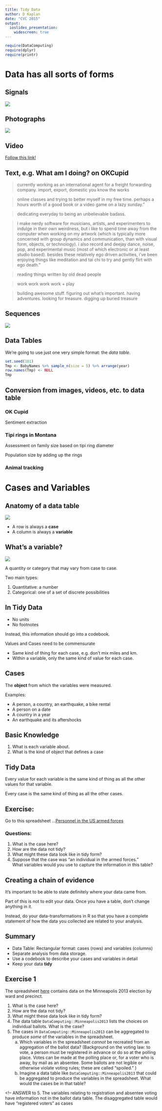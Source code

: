 ```yaml
---
title: Tidy Data
author: D Kaplan
date: "CVC 2015"
output: 
  ioslides_presentation:
    widescreen: true
---
```


```r
require(DataComputing)
require(dplyr)
require(printr)
```


# Data has all sorts of forms

## Signals

![](Images/JunctionalEscapeRhythm.jpg)


<!-- source: http://ecg.utah.edu/img_index -->

## Photographs

![](Images/595211.jpg)

<!-- Source: http://aerotechnologies.org/aeroarc-remote-sensing.html -->

## Video

[Follow this link!](https://www.youtube.com/watch?v=MDMRcyJKzdU&feature=youtu.be)

## Text, e.g. What am I doing? on OKCupid

> currently working as an international agent for a freight forwarding company. import, export, domestic you know the works

> online classes and trying to better myself in my free time. perhaps a hours worth of a good book or a video game on a lazy sunday."

> dedicating everyday to being an unbelievable badass.

> i make nerdy software for musicians, artists, and experimenters to indulge in their own weirdness, but i like to spend time away from the computer when working on my artwork (which is typically more concerned with group dynamics and communication, than with visual form, objects, or technology). i also record and deejay dance, noise, pop, and experimental music (most of which electronic or at least studio based). besides these relatively ego driven activities, i've been enjoying things like meditation and tai chi to try and gently flirt with ego death."

> reading things written by old dead people

> work work work work + play

> building awesome stuff. figuring out what's important. having
adventures. looking for treasure. digging up buried treasure

## Sequences

![](Images/AMY1gene.png)

<!-- <a href="https://commons.wikimedia.org/wiki/File:AMY1gene.png#/media/File:AMY1gene.png">AMY1gene</a>" by Original uploader was <a href="//en.wikipedia.org/wiki/User:TransControl" class="extiw" title="en:User:TransControl">TransControl</a> at <a class="external text" href="http://en.wikipedia.org">en.wikipedia</a> - Transferred from <a class="external text" href="http://en.wikipedia.org">en.wikipedia</a>; transfer was stated to be made by <a href="//en.wikipedia.org/wiki/User:Brandon5485" class="extiw" title="en:User:Brandon5485">en:User:Brandon5485</a>.. Licensed under Public Domain via <a href="https://commons.wikimedia.org/wiki/">Wikimedia Commons</a>. -->





## Data Tables

We're going to use just one very simple format: the *data table*.

```r
set.seed(101)
Tmp <- BabyNames %>% sample_n(size = 5) %>% arrange(year)
row.names(Tmp) <- NULL
Tmp
```



## Conversion from images, videos, etc. to data table

### OK Cupid

Sentiment extraction

### Tipi rings in Montana

Assessment on family size based on tipi ring diameter

Population size by adding up the rings

### Animal tracking

# Cases and Variables

## Anatomy of a data table

<div class="columns-2">

![](Images/02_ColumnRow.png)

<!-- Source: <http://www.gcflearnfree.org/access2010/2.2> -->

* A row is always a **case**
* A column is always a **variable**

</div>

## What's a variable?

<div class="columns-2">

![](Images/02_ColumnRow.png)

A quantity or category that may vary from case to case.

Two main types:

1. Quantitative: a number
2. Categorical: one of a set of discrete possibilities


## In Tidy Data

* No units
* No footnotes

Instead, this information should go into a codebook.

Values and Cases need to be commensurate

* Same kind of thing for each case, e.g. don't mix miles and km.
* Within a variable, only the same kind of value for each case.

</div>

## Cases

The **object** from which the variables were measured.

Examples: 

* A person, a country, an earthquake, a bike rental
* A person on a date
* A country in a year
* An earthquake and its aftershocks

## Basic Knowledge

1. What is each variable about.
2. What is the kind of object that defines a case

## Tidy Data

Every value for each variable is the same kind of thing as all the other values for that variable.

Every case is the same kind of thing as all the other cases.


## Exercise: 


Go to this spreadsheet ...[Personnel in the US armed forces](https://docs.google.com/spreadsheets/d/1Ow6Cm4z-Z1Yybk3i352msulYCEDOUaOghmo9ALajyHo/edit#gid=1811988794)

### Questions: 

1. What is the case here?
2. How are the data not tidy?
3. What might these data look like in tidy form?
4. Suppose that the case was "an individual in the armed forces."  
    What variables would you use to capture the information in this table?

## Creating a chain of evidence

It's important to be able to state definitely where your data came from.

Part of this is not to edit your data.  Once you have a table, don't change anything in it.

Instead, do your data-transformations in R so that you have a complete statement of how the data you collected are related to your analysis.

## Summary

* Data Table: Rectangular format: cases (rows) and variables (columns)
* Separate analysis from data storage.
* Use a codebook to describe your cases and variables in detail
* Keep your data **tidy**


## Exercise 1

The spreadsheet [here](http://vote.minneapolismn.gov/www/groups/public/@clerk/documents/webcontent/wcms1p-126724.xlsx) contains data on the Minneapolis 2013 election by ward and precinct. 

1. What is the case here?
2. How are the data not tidy?
3. What might these data look like in tidy form?
4. The data table `DataComputing::Minneapolis2013` lists the choices on individual ballots.  What is the case?
5. The cases in `DataComputing::Minneapolis2013` can be aggregated to produce *some* of the variables in the spreadsheet.  
    a. Which variables in the spreadsheet *cannot* be recreated from an aggregation of the ballot data? (Background on the voting law: to vote, a person must be registered in advance or do so at the polling place.  Votes can be made at the polling place or, for a voter who is away, by mail as an absentee.  Some ballots are not legible or otherwise violate voting rules; these are called "spoiled." )
    b. Imagine a data table like `DataComputing::Minneapolis2013` that could be aggregated to produce the variables in the spreadsheet.  What would the cases be in that table?
    
    
<!-- ANSWER to 5. The variables relating to registration and absentee voting have information not in the ballot data table. The disaggregated table would have "registered voters" as cases
